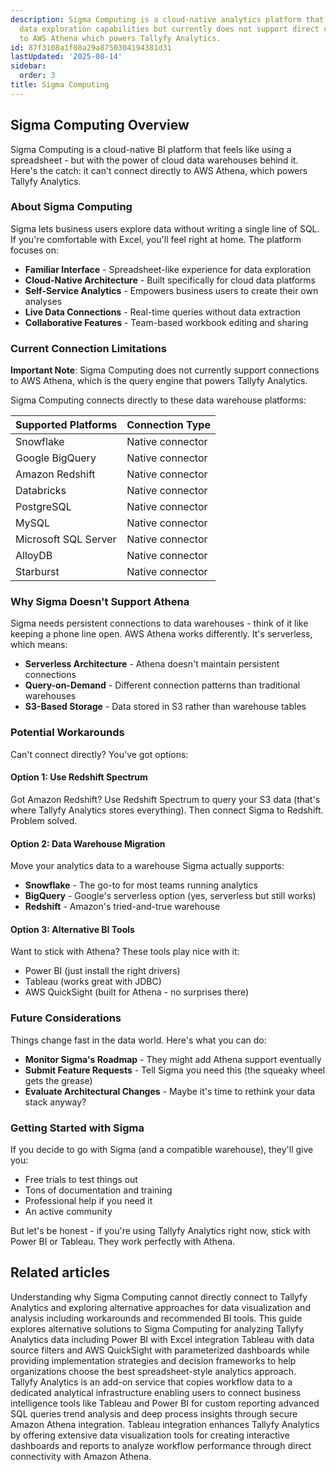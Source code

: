 ```yaml
---
description: Sigma Computing is a cloud-native analytics platform that provides spreadsheet-like
  data exploration capabilities but currently does not support direct connections
  to AWS Athena which powers Tallyfy Analytics.
id: 87f3108a1f08a29a8750304194381d31
lastUpdated: '2025-08-14'
sidebar:
  order: 3
title: Sigma Computing
---
```


## Sigma Computing Overview

Sigma Computing is a cloud-native BI platform that feels like using a spreadsheet - but with the power of cloud data warehouses behind it. Here's the catch: it can't connect directly to AWS Athena, which powers Tallyfy Analytics.

### About Sigma Computing

Sigma lets business users explore data without writing a single line of SQL. If you're comfortable with Excel, you'll feel right at home. The platform focuses on:

- **Familiar Interface** - Spreadsheet-like experience for data exploration
- **Cloud-Native Architecture** - Built specifically for cloud data platforms
- **Self-Service Analytics** - Empowers business users to create their own analyses
- **Live Data Connections** - Real-time queries without data extraction
- **Collaborative Features** - Team-based workbook editing and sharing

### Current Connection Limitations

**Important Note**: Sigma Computing does not currently support connections to AWS Athena, which is the query engine that powers Tallyfy Analytics.

Sigma Computing connects directly to these data warehouse platforms:

| Supported Platforms | Connection Type |
|-------------------|-----------------|
| Snowflake | Native connector |
| Google BigQuery | Native connector |
| Amazon Redshift | Native connector |
| Databricks | Native connector |
| PostgreSQL | Native connector |
| MySQL | Native connector |
| Microsoft SQL Server | Native connector |
| AlloyDB | Native connector |
| Starburst | Native connector |

### Why Sigma Doesn't Support Athena

Sigma needs persistent connections to data warehouses - think of it like keeping a phone line open. AWS Athena works differently. It's serverless, which means:

- **Serverless Architecture** - Athena doesn't maintain persistent connections
- **Query-on-Demand** - Different connection patterns than traditional warehouses
- **S3-Based Storage** - Data stored in S3 rather than warehouse tables

### Potential Workarounds

Can't connect directly? You've got options:

#### Option 1: Use Redshift Spectrum
Got Amazon Redshift? Use Redshift Spectrum to query your S3 data (that's where Tallyfy Analytics stores everything). Then connect Sigma to Redshift. Problem solved.

#### Option 2: Data Warehouse Migration
Move your analytics data to a warehouse Sigma actually supports:
- **Snowflake** - The go-to for most teams running analytics
- **BigQuery** - Google's serverless option (yes, serverless but still works)
- **Redshift** - Amazon's tried-and-true warehouse

#### Option 3: Alternative BI Tools
Want to stick with Athena? These tools play nice with it:
- Power BI (just install the right drivers)
- Tableau (works great with JDBC)
- AWS QuickSight (built for Athena - no surprises there)

### Future Considerations

Things change fast in the data world. Here's what you can do:

- **Monitor Sigma's Roadmap** - They might add Athena support eventually
- **Submit Feature Requests** - Tell Sigma you need this (the squeaky wheel gets the grease)
- **Evaluate Architectural Changes** - Maybe it's time to rethink your data stack anyway?

### Getting Started with Sigma

If you decide to go with Sigma (and a compatible warehouse), they'll give you:

- Free trials to test things out
- Tons of documentation and training
- Professional help if you need it
- An active community

But let's be honest - if you're using Tallyfy Analytics right now, stick with Power BI or Tableau. They work perfectly with Athena.


<PageTree />


## Related articles
<CardGrid>
<LinkTitleCard header="<b>Sigma > Connection limitations and alternatives</b>" href="/products/pro/integrations/analytics/sigma/current-connection-limitations/" > Understanding why Sigma Computing cannot directly connect to Tallyfy Analytics and exploring alternative approaches for data visualization and analysis including workarounds and recommended BI tools. </LinkTitleCard>
<LinkTitleCard header="<b>Sigma > Alternatives for spreadsheet-style analytics</b>" href="/products/pro/integrations/analytics/sigma/alternatives-for-tallyfy-analytics/" > This guide explores alternative solutions to Sigma Computing for analyzing Tallyfy Analytics data including Power BI with Excel integration Tableau with data source filters and AWS QuickSight with parameterized dashboards while providing implementation strategies and decision frameworks to help organizations choose the best spreadsheet-style analytics approach. </LinkTitleCard>
<LinkTitleCard header="<b>Integrations > Tallyfy analytics</b>" href="/products/pro/integrations/analytics/" > Tallyfy Analytics is an add-on service that copies workflow data to a dedicated analytical infrastructure enabling users to connect business intelligence tools like Tableau and Power BI for custom reporting advanced SQL queries trend analysis and deep process insights through secure Amazon Athena integration. </LinkTitleCard>
<LinkTitleCard header="<b>Analytics > Tableau</b>" href="/products/pro/integrations/analytics/tableau/" > Tableau integration enhances Tallyfy Analytics by offering extensive data visualization tools for creating interactive dashboards and reports to analyze workflow performance through direct connectivity with Amazon Athena. </LinkTitleCard>
</CardGrid>